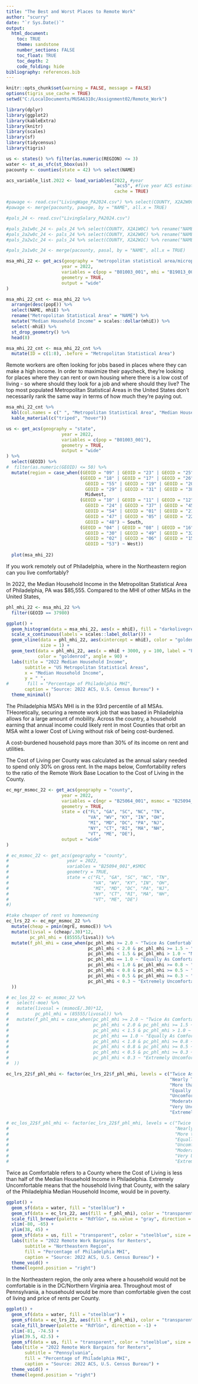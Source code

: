 ---
title: "The Best and Worst Places to Remote Work"
author: "scurry"
date: "`r Sys.Date()`"
output:
  html_document:
    toc: TRUE
    theme: sandstone
    number_sections: FALSE
    toc_float: TRUE
    toc_depth: 2
    code_folding: hide
bibliography: references.bib
---

```{r setup, include=FALSE}

knitr::opts_chunk$set(warning = FALSE, message = FALSE)
options(tigris_use_cache = TRUE)
setwd("C:/LocalDocuments/MUSA6310c/Assignment02/Remote_Work")

library(dplyr)
library(ggplot2)
library(kableExtra)
library(knitr)
library(scales)
library(sf)
library(tidycensus)
library(tigris)

us <- states() %>% filter(as.numeric(REGION) <= 3)
water <- st_as_sfc(st_bbox(us))
pacounty <- counties(state = 42) %>% select(NAME)

acs_variable_list.2022 <- load_variables(2022, #year
                                         "acs5", #five year ACS estimates
                                         cache = TRUE)

#pawage <- read.csv("LivingWage_PA2024.csv") %>% select(COUNTY, X2A2W0C) %>% rename("NAME" = "COUNTY")
#pawage <- merge(pacounty, pawage, by = "NAME", all.x = TRUE)

#pals_24 <- read.csv("LivingSalary_PA2024.csv")

#pals_2a1w0c_24 <- pals_24 %>% select(COUNTY, X2A1W0C) %>% rename("NAME" = "COUNTY") #individual income
#pals_2a2w0c_24 <- pals_24 %>% select(COUNTY, X2A2W0C) %>% rename("NAME" = "COUNTY") #household income
#pals_2a2w1c_24 <- pals_24 %>% select(COUNTY, X2A2W1C) %>% rename("NAME" = "COUNTY") #household income

#pals_2a1w0c_24 <- merge(pacounty, pasal, by = "NAME", all.x = TRUE)

msa_mhi_22 <- get_acs(geography = "metropolitan statistical area/micropolitan statistical area",
                     year = 2022, 
                     variables = c(pop = "B01003_001", mhi = "B19013_001"),#median household income
                     geometry = TRUE,
                     output = "wide"
) 

msa_mhi_22_cnt <- msa_mhi_22 %>%
  arrange(desc(popE)) %>%
  select(NAME, mhiE) %>%
  rename("Metropolitan Statistical Area" = "NAME") %>%
  mutate("Median Household Income" = scales::dollar(mhiE)) %>%
  select(-mhiE) %>%
  st_drop_geometry() %>%
  head(8)

msa_mhi_22_cnt <- msa_mhi_22_cnt %>%
  mutate(ID = c(1:8), .before = "Metropolitan Statistical Area")

```
Remote workers are often looking for jobs based in places where they can make a high 
income. In order to maximize their paycheck, they're looking for places where
they can rent or own housing where there is a low cost of living - 
so where should they look for a job and where should they live? The top most 
populated Metropolitan Statistical Areas in the United States don't 
necessarily rank the same way in terms of how much they're paying out. 

```{r size_mhi_msa, echo=FALSE}

msa_mhi_22_cnt %>%
  kbl(col.names = c(" ", "Metropolitan Statistical Area", "Median Household Income")) %>%
  kable_material(c("triped", "hover"))

```

```{r ugh, eval=FALSE, include=FALSE}
us <- get_acs(geography = "state",
                     year = 2022, 
                     variables = c(pop = "B01003_001"),
                     geometry = TRUE,
                     output = "wide"
) %>%
  select(GEOID) %>%
#  filter(as.numeric(GEOID) <= 50) %>%
  mutate(region = case_when((GEOID = "09" | GEOID = "23" | GEOID = "25" | GEOID = "33" | GEOID = "44" | GEOID = "50" | GEOID = "34" | GEOID = "36" | GEOID = "42") ~ "Northeast",
                            (GEOID = "18" | GEOID = "17" | GEOID = "26" | GEOID = "39" | 
                              GEOID = "55" | GEOID = "19" | GEOID = "20" | GEOID = "27" |
                              GEOID = "29" | GEOID = "31" | GEOID = "38" | GEOID = "46") ~ 
                              Midwest,
                            (GEOID = "10" | GEOID = "11" | GEOID = "12" | GEOID = "13" |
                              GEOID = "24" | GEOID = "37" | GEOID = "45" | GEOID = "51" |
                              GEOID = "54" | GEOID = "01" | GEOID = "21" | GEOID = "28" |
                              GEOID = "47" | GEOID = "05" | GEOID = "22" | GEOID = "40" |
                              GEOID = "48") ~ South,
                            (GEOID = "04" | GEOID = "08" | GEOID = "16" | GEOID = "35" |
                              GEOID = "30" | GEOID = "49" | GEOID = "32" | GEOID = "56" |
                              GEOID = "02" | GEOID = "06" | GEOID = "15" | GEOID = "41" |
                              GEOID = "53") ~ West))
  
  plot(msa_mhi_22)
```

If you work remotely out of Philadelphia, where in the Northeastern region can you
live comfortably? 

In 2022, the Median Household Income in the Metropolitan Statistical Area of 
Philadelphia, PA was $85,555. Compared to the MHI of other MSAs in the United 
States,

```{r msa_mhi_data, message=FALSE, warning=FALSE, include=FALSE}

phl_mhi_22 <- msa_mhi_22 %>%
  filter(GEOID == 37980)

```


```{r msa_mhi_chart, echo=FALSE, message=FALSE, warning=FALSE}

ggplot() +
  geom_histogram(data = msa_mhi_22, aes(x = mhiE), fill = "darkolivegreen4", color = "darkolivegreen") +
  scale_x_continuous(labels = scales::label_dollar()) +
  geom_vline(data = phl_mhi_22, aes(xintercept = mhiE), color = "goldenrod", linetype = "dashed",
             size = 1) +
  geom_text(data = phl_mhi_22, aes(x = mhiE + 3000, y = 100, label = "Philadlephia MSA"),
            color = "goldenrod", angle = 90) +
  labs(title = "2022 Median Household Income",
       subtitle = "US Metropolitan Statistical Areas",
       x = "Median Household Income",
       y = " ",
#       fill = "Percentage of Philadelphia MHI",
       caption = "Source: 2022 ACS, U.S. Census Bureau") +
  theme_minimal()

```

The Philadelphia MSA's MHI is in the 93rd percentile of all MSAs. THeoretically,
securing a remote work job that was based in Philadelphia allows for a large 
amount of mobility. Across the country, a household earning that annual 
income could likely rent in most Counties that orbit an MSA wiht a lower Cost of 
Living without risk of being cost-burdened. 

A cost-burdened household pays more than 30% of its income on rent and utilities. 

The Cost of Living per County was calculated as the annual salary needed to spend 
only 30% on gross rent. In the maps below, Comfortability refers to the ratio of 
the Remote Work Base Location to the Cost of Living in the County.

```{r col_data, message=FALSE, warning=FALSE, include=FALSE}

ec_mgr_msmoc_22 <- get_acs(geography = "county",
                     year = 2022, 
                     variables = c(mgr = "B25064_001", msmoc = "B25094_001"), #GROSS RENT - SMOC
                     geometry = TRUE,
                     state = c("FL", "GA", "SC", "NC", "TN",
                               "VA", "WV", "KY", "IN", "OH",
                               "MI", "MD", "DC", "PA", "NJ",
                               "NY", "CT", "RI", "MA", "NH",
                               "VT", "ME", "DE"),
                     output = "wide"
)

# ec_msmoc_22 <- get_acs(geography = "county",
#                      year = 2022, 
#                      variables = "B25094_001",#SMOC
#                      geometry = TRUE,
#                      state = c("FL", "GA", "SC", "NC", "TN",
#                                "VA", "WV", "KY", "IN", "OH",
#                                "MI", "MD", "DC", "PA", "NJ",
#                                "NY", "CT", "RI", "MA", "NH",
#                                "VT", "ME", "DE")
#)

#take cheaper of rent vs homeowning
ec_lrs_22 <- ec_mgr_msmoc_22 %>%
  mutate(cheap = pmin(mgrE, msmocE)) %>%
  mutate(livsal = (cheap/.30)*12,
         pc_phl_mhi = (85555/livsal)) %>%
  mutate(f_phl_mhi = case_when(pc_phl_mhi >= 2.0 ~ "Twice As Comfortable",
                               pc_phl_mhi < 2.0 & pc_phl_mhi >= 1.5 ~ "Nearly Twice as Comfortable",
                               pc_phl_mhi < 1.5 & pc_phl_mhi > 1.0 ~ "More than Comfortable",
                               pc_phl_mhi == 1.0 ~ "Equally As Comfortable",
                               pc_phl_mhi < 1.0 & pc_phl_mhi >= 0.8 ~ "Uncomfortable",
                               pc_phl_mhi < 0.8 & pc_phl_mhi >= 0.5 ~ "Moderately Uncomfortable",
                               pc_phl_mhi < 0.5 & pc_phl_mhi >= 0.3 ~ "Very Uncomfortable",
                               pc_phl_mhi < 0.3 ~ "Extremely Uncomfortable"
  ))

# ec_los_22 <- ec_msmoc_22 %>%
#   select(-moe) %>%
#   mutate(livosal = (msmocE/.30)*12,
#          pc_phl_mhi = (85555/livosal)) %>%
#   mutate(f_phl_mhi = case_when(pc_phl_mhi >= 2.0 ~ "Twice As Comfortable",
#                                pc_phl_mhi < 2.0 & pc_phl_mhi >= 1.5 ~ "Nearly Twice as Comfortable",
#                                pc_phl_mhi < 1.5 & pc_phl_mhi > 1.0 ~ "More than Comfortable",
#                                pc_phl_mhi == 1.0 ~ "Equally As Comfortable",
#                                pc_phl_mhi < 1.0 & pc_phl_mhi >= 0.8 ~ "Uncomfortable",
#                                pc_phl_mhi < 0.8 & pc_phl_mhi >= 0.5 ~ "Moderately Uncomfortable",
#                                pc_phl_mhi < 0.5 & pc_phl_mhi >= 0.3 ~ "Very Uncomfortable",
#                                pc_phl_mhi < 0.3 ~ "Extremely Uncomfortable"
#  ))

ec_lrs_22$f_phl_mhi <- factor(ec_lrs_22$f_phl_mhi, levels = c("Twice As Comfortable",
                                                              "Nearly Twice as Comfortable",
                                                              "More than Comfortable",
                                                              "Equally As Comfortable",
                                                              "Uncomfortable",
                                                              "Moderately Uncomfortable",
                                                              "Very Uncomfortable",
                                                              "Extremely Uncomfortable"))

# ec_los_22$f_phl_mhi <- factor(ec_lrs_22$f_phl_mhi, levels = c("Twice As Comfortable",
#                                                               "Nearly Twice as Comfortable",
#                                                               "More than Comfortable",
#                                                               "Equally As Comfortable",
#                                                               "Uncomfortable",
#                                                               "Moderately Uncomfortable",
#                                                               "Very Uncomfortable",
#                                                               "Extremely Uncomfortable"))

```

Twice as Comfortable refers to a County where the Cost of Living is less than 
half of the Median Household Income in Philadelphia. Extremely Uncomfortable means
that the household living that County, with the salary of the Philadelphia Median 
Household Income, would be in poverty.

```{r col_map_region, echo=FALSE, message=FALSE, warning=FALSE}

ggplot() +
  geom_sf(data = water, fill = "steelblue") +
  geom_sf(data = ec_lrs_22, aes(fill = f_phl_mhi), color = "transparent") +
  scale_fill_brewer(palette = "RdYlGn", na.value = "gray", direction = -1) +
  xlim(-80, -65) +
  ylim(38, 45) +
  geom_sf(data = us, fill = "transparent", color = "steelblue", size = 8) +
  labs(title = "2022 Remote Work Bargains for Renters",
       subtitle = "Northeastern Region",
       fill = "Percentage of Philadelphia MHI",
       caption = "Source: 2022 ACS, U.S. Census Bureau") +
  theme_void() +
  theme(legend.position = "right")
```

In the Northeastern region, the only area where a household would not be comfortable 
is in the DC/Northern Virginia area. Throughout most of Pennsylvania, a househould
would be more than comfortable given the cost of living and price of rents per County.

```{r col_map_pa, echo=FALSE, message= FALSE, warning=FALSE}
ggplot() +
  geom_sf(data = water, fill = "steelblue") +
  geom_sf(data = ec_lrs_22, aes(fill = f_phl_mhi), color = "transparent") +
  scale_fill_brewer(palette = "RdYlGn", direction = -1) +
  xlim(-81, -74.5) +
  ylim(39.5, 42.5) +
  geom_sf(data = us, fill = "transparent", color = "steelblue", size = 8) +
  labs(title = "2022 Remote Work Bargains for Renters",
       subtitle = "Pennsylvania",
       fill = "Percentage of Philadelphia MHI",
       caption = "Source: 2022 ACS, U.S. Census Bureau") +
  theme_void() +
  theme(legend.position = "right")

```


